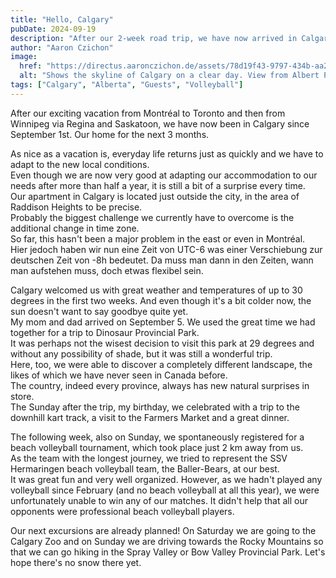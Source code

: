 ```yaml
---
title: "Hello, Calgary"
pubDate: 2024-09-19
description: "After our 2-week road trip, we have now arrived in Calgary."
author: "Aaron Czichon"
image:
  href: "https://directus.aaronczichon.de/assets/78d19f43-9797-434b-aa26-ea7bb2710602.jpg?quality=70&width=1600"
  alt: "Shows the skyline of Calgary on a clear day. View from Albert Park near Max Bell Centre."
tags: ["Calgary", "Alberta", "Guests", "Volleyball"]
---
```



After our exciting vacation from Montréal to Toronto and then from Winnipeg via Regina and Saskatoon, we have now been in Calgary since September 1st. Our home for the next 3 months.

As nice as a vacation is, everyday life returns just as quickly and we have to adapt to the new local conditions.  
Even though we are now very good at adapting our accommodation to our needs after more than half a year, it is still a bit of a surprise every time.  
Our apartment in Calgary is located just outside the city, in the area of Raddison Heights to be precise.  
Probably the biggest challenge we currently have to overcome is the additional change in time zone.  
So far, this hasn't been a major problem in the east or even in Montréal.  
Hier jedoch haben wir nun eine Zeit von UTC-6 was einer Verschiebung zur deutschen Zeit von -8h bedeutet. Da muss man dann in den Zeiten, wann man aufstehen muss, doch etwas flexibel sein.

<DirectusGallery folderName="39 Hello Calgary" />

Calgary welcomed us with great weather and temperatures of up to 30 degrees in the first two weeks. And even though it's a bit colder now, the sun doesn't want to say goodbye quite yet.  
My mom and dad arrived on September 5. We used the great time we had together for a trip to Dinosaur Provincial Park.  
It was perhaps not the wisest decision to visit this park at 29 degrees and without any possibility of shade, but it was still a wonderful trip.  
Here, too, we were able to discover a completely different landscape, the likes of which we have never seen in Canada before.  
The country, indeed every province, always has new natural surprises in store.  
The Sunday after the trip, my birthday, we celebrated with a trip to the downhill kart track, a visit to the Farmers Market and a great dinner.

<DirectusImage assetId="c1cecbea-e926-400d-bde5-d9e82d6bd9f3.jpg" />

The following week, also on Sunday, we spontaneously registered for a beach volleyball tournament, which took place just 2 km away from us.  
As the team with the longest journey, we tried to represent the SSV Hermaringen beach volleyball team, the Baller-Bears, at our best.  
It was great fun and very well organized. However, as we hadn't played any volleyball since February (and no beach volleyball at all this year), we were unfortunately unable to win any of our matches. It didn't help that all our opponents were professional beach volleyball players.

<DirectusImage assetId="62cd47e1-04b0-466a-b456-dfea8034633d.jpg" />

Our next excursions are already planned! On Saturday we are going to the Calgary Zoo and on Sunday we are driving towards the Rocky Mountains so that we can go hiking in the Spray Valley or Bow Valley Provincial Park. Let's hope there's no snow there yet.
